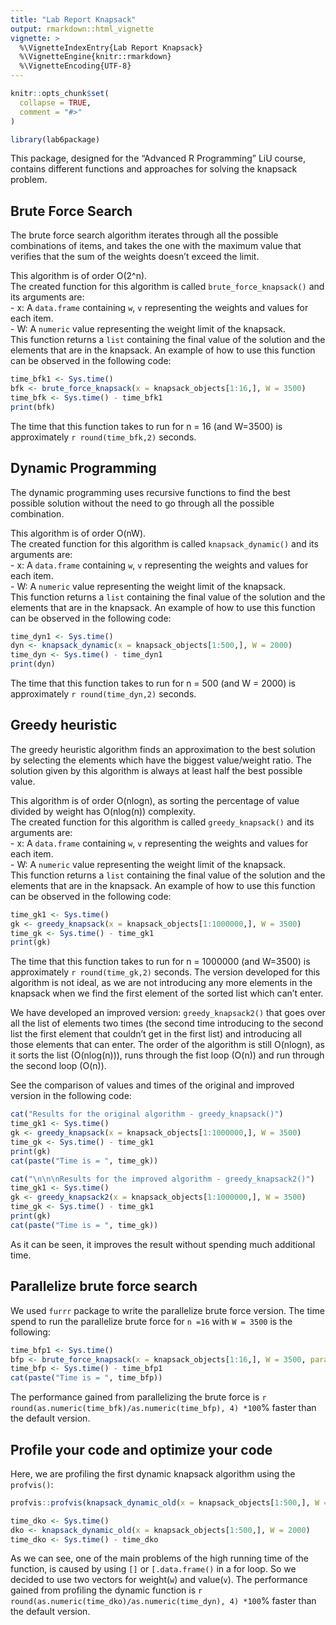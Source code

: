 ```yaml
---
title: "Lab Report Knapsack"
output: rmarkdown::html_vignette
vignette: >
  %\VignetteIndexEntry{Lab Report Knapsack}
  %\VignetteEngine{knitr::rmarkdown}
  %\VignetteEncoding{UTF-8}
---
```


```r
knitr::opts_chunk$set(
  collapse = TRUE,
  comment = "#>"
)
```

```r
library(lab6package)
```

This package, designed for the "Advanced R Programming" LiU course, contains different functions and approaches for solving the knapsack problem.  

## Brute Force Search

The brute force search algorithm iterates through all the possible combinations of items, and takes the one with the maximum value that verifies that the sum of the weights doesn't exceed the limit.  

This algorithm is of order O(2^n).   
The created function for this algorithm is called `brute_force_knapsack()` and its arguments are:   
- x: A `data.frame` containing `w`, `v` representing the weights and values for each item.  
- W: A `numeric` value representing the weight limit of the knapsack.  
This function returns a `list` containing the final value of the solution and the elements that are in the knapsack. An example of how to use this function can be observed in the following code:  

```r
time_bfk1 <- Sys.time()
bfk <- brute_force_knapsack(x = knapsack_objects[1:16,], W = 3500)
time_bfk <- Sys.time() - time_bfk1
print(bfk)
```

The time that this function takes to run for n = 16 (and W=3500) is approximately `r round(time_bfk,2)` seconds.

## Dynamic Programming

The dynamic programming uses recursive functions to find the best possible solution without the need to go through all the possible combination.

This algorithm is of order O(nW).   
The created function for this algorithm is called `knapsack_dynamic()` and its arguments are:   
- x: A `data.frame` containing `w`, `v` representing the weights and values for each item.  
- W: A `numeric` value representing the weight limit of the knapsack.  
This function returns a `list` containing the final value of the solution and the elements that are in the knapsack. An example of how to use this function can be observed in the following code:  

```r
time_dyn1 <- Sys.time()
dyn <- knapsack_dynamic(x = knapsack_objects[1:500,], W = 2000)
time_dyn <- Sys.time() - time_dyn1
print(dyn)
```

The time that this function takes to run for n = 500 (and W = 2000) is approximately `r round(time_dyn,2)` seconds.

## Greedy heuristic

The greedy heuristic algorithm finds an approximation to the best solution by selecting the elements which have the biggest value/weight ratio. The solution given by this algorithm is always at least half the best possible value.  

This algorithm is of order O(nlogn), as sorting the percentage of value divided by weight has O(nlog(n)) complexity.  
The created function for this algorithm is called `greedy_knapsack()` and its arguments are:   
- x: A `data.frame` containing `w`, `v` representing the weights and values for each item.  
- W: A `numeric` value representing the weight limit of the knapsack.  
This function returns a `list` containing the final value of the solution and the elements that are in the knapsack. An example of how to use this function can be observed in the following code:  

```r
time_gk1 <- Sys.time()
gk <- greedy_knapsack(x = knapsack_objects[1:1000000,], W = 3500)
time_gk <- Sys.time() - time_gk1
print(gk)
```

The time that this function takes to run for n = 1000000 (and W=3500) is approximately `r round(time_gk,2)` seconds.
The version developed for this algorithm is not ideal, as we are not introducing any more elements in the knapsack when we find the first element of the sorted list which can't enter. 

We have developed an improved version: `greedy_knapsack2()` that goes over all the list of elements two times (the second time introducing to the second list the first element that couldn't get in the first list) and introducing all those elements that can enter. The order of the algorithm is still O(nlogn), as it sorts the list (O(nlog(n))), runs through the fist loop (O(n)) and run through the second loop (O(n)).  

See the comparison of values and times of the original and improved version in the following code:  

```r
cat("Results for the original algorithm - greedy_knapsack()")
time_gk1 <- Sys.time()
gk <- greedy_knapsack(x = knapsack_objects[1:1000000,], W = 3500)
time_gk <- Sys.time() - time_gk1
print(gk)
cat(paste("Time is = ", time_gk))

cat("\n\n\nResults for the improved algorithm - greedy_knapsack2()")
time_gk1 <- Sys.time()
gk <- greedy_knapsack2(x = knapsack_objects[1:1000000,], W = 3500)
time_gk <- Sys.time() - time_gk1
print(gk)
cat(paste("Time is = ", time_gk))
```
As it can be seen, it improves the result without spending much additional time.  


## Parallelize brute force search

We used `furrr` package to write the parallelize brute force version. The time spend to run the parallelize brute force for `n =16` with `W = 3500` is the following:

```r
time_bfp1 <- Sys.time()
bfp <- brute_force_knapsack(x = knapsack_objects[1:16,], W = 3500, parallel =TRUE)
time_bfp <- Sys.time() - time_bfp1
cat(paste("Time is = ", time_bfp))
```

The performance gained from parallelizing the brute force is `r round(as.numeric(time_bfk)/as.numeric(time_bfp), 4) *100`% faster than the default version.


## Profile your code and optimize your code

Here, we are profiling the first dynamic knapsack algorithm using the `profvis()`:

```r
profvis::profvis(knapsack_dynamic_old(x = knapsack_objects[1:500,], W = 2000))
```

```r
time_dko <- Sys.time()
dko <- knapsack_dynamic_old(x = knapsack_objects[1:500,], W = 2000)
time_dko <- Sys.time() - time_dko
```


As we can see, one of the main problems of the high running time of the function, is caused by using `[]` or `[.data.frame()` in a for loop.
So we decided to use two vectors for weight(`w`) and value(`v`). The performance gained from profiling the dynamic function is `r round(as.numeric(time_dko)/as.numeric(time_dyn), 4) *100`%  faster than the default version.
